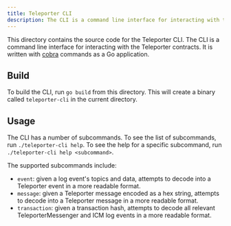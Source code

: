 ```yaml
---
title: Teleporter CLI
description: The CLI is a command line interface for interacting with the Teleporter contracts.
---
```



This directory contains the source code for the Teleporter CLI. The CLI is a command line interface for interacting with the Teleporter contracts. It is written with [cobra](https://github.com/spf13/cobra) commands as a Go application.

## Build

To build the CLI, run `go build` from this directory. This will create a binary called `teleporter-cli` in the current directory.

## Usage

The CLI has a number of subcommands. To see the list of subcommands, run `./teleporter-cli help`. To see the help for a specific subcommand, run `./teleporter-cli help <subcommand>`.

The supported subcommands include:

- `event`: given a log event's topics and data, attempts to decode into a Teleporter event in a more readable format.
- `message`: given a Teleporter message encoded as a hex string, attempts to decode into a Teleporter message in a more readable format.
- `transaction`: given a transaction hash, attempts to decode all relevant TeleporterMessenger and ICM log events in a more readable format.
